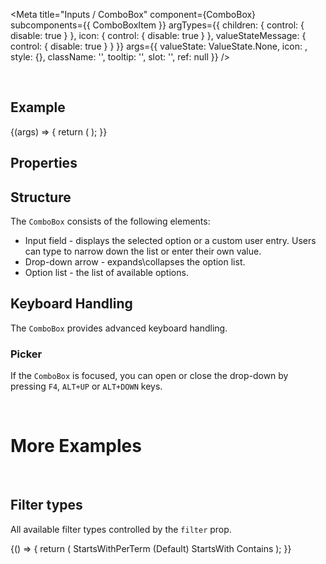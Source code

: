 
<Meta
  title="Inputs / ComboBox"
  component={ComboBox}
  subcomponents={{ ComboBoxItem }}
  argTypes={{
    children: { control: { disable: true } },
    icon: { control: { disable: true } },
    valueStateMessage: { control: { disable: true } }
  }}
  args={{
    valueState: ValueState.None,
    icon: <Icon name="employee" />,
    style: {},
    className: '',
    tooltip: '',
    slot: '',
    ref: null
  }}
/>

<DocsHeader />

<br />

## Example

<Canvas>
  <Story name="Default">
    {(args) => {
      return (
        <ComboBox {...args}>
          <ComboBoxItem text="ComboBox Entry 1" />
          <ComboBoxItem text="ComboBox Entry 2" />
          <ComboBoxItem text="ComboBox Entry 3" />
          <ComboBoxItem text="ComboBox Entry 4" />
          <ComboBoxItem text="ComboBox Entry 5" />
        </ComboBox>
      );
    }}
  </Story>
</Canvas>

## Properties

<ArgsTable story="." />

## Structure

The `ComboBox` consists of the following elements:

- Input field - displays the selected option or a custom user entry. Users can type to narrow down the list or enter their own value.
- Drop-down arrow - expands\\collapses the option list.
- Option list - the list of available options.

## Keyboard Handling

The `ComboBox` provides advanced keyboard handling.

### Picker

If the `ComboBox` is focused, you can open or close the drop-down by pressing `F4`, `ALT+UP` or `ALT+DOWN` keys.

<br />

# More Examples

<br />

## Filter types

All available filter types controlled by the `filter` prop.

<Canvas>
  <Story name="Filter types">
    {() => {
      return (
        <FlexBox justifyContent={FlexBoxJustifyContent.SpaceBetween}>
          <FlexBox direction={FlexBoxDirection.Column}>
            <Label>StartsWithPerTerm (Default)</Label>
            <ComboBox filter="StartsWithPerTerm">
              <ComboBoxItem text="Austria" />
              <ComboBoxItem text="United Arab Emirates" />
              <ComboBoxItem text="Czech Republic" />
              <ComboBoxItem text="United Kingdom" />
              <ComboBoxItem text="China" />
              <ComboBoxItem text="Ukraine" />
              <ComboBoxItem text="Australia" />
              <ComboBoxItem text="Russia" />
            </ComboBox>
          </FlexBox>
          <FlexBox direction={FlexBoxDirection.Column}>
            <Label>StartsWith</Label>
            <ComboBox filter="StartsWith">
              <ComboBoxItem text="Austria" />
              <ComboBoxItem text="United Arab Emirates" />
              <ComboBoxItem text="Czech Republic" />
              <ComboBoxItem text="United Kingdom" />
              <ComboBoxItem text="China" />
              <ComboBoxItem text="Ukraine" />
              <ComboBoxItem text="Australia" />
              <ComboBoxItem text="Russia" />
            </ComboBox>
          </FlexBox>
          <FlexBox direction={FlexBoxDirection.Column}>
            <Label>Contains</Label>
            <ComboBox filter="Contains">
              <ComboBoxItem text="Austria" />
              <ComboBoxItem text="United Arab Emirates" />
              <ComboBoxItem text="Czech Republic" />
              <ComboBoxItem text="United Kingdom" />
              <ComboBoxItem text="China" />
              <ComboBoxItem text="Ukraine" />
              <ComboBoxItem text="Australia" />
              <ComboBoxItem text="Russia" />
            </ComboBox>
          </FlexBox>
        </FlexBox>
      );
    }}
  </Story>
</Canvas>
